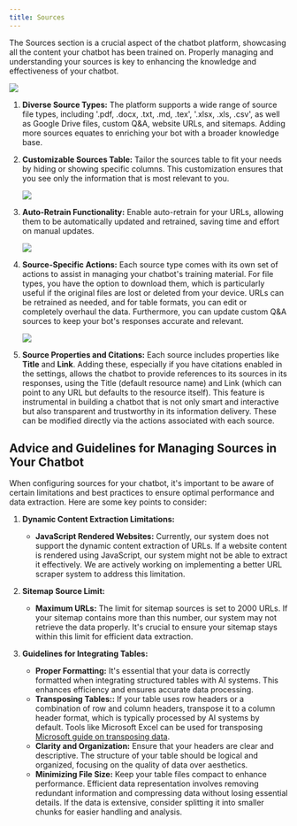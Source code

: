 ```yaml
---
title: Sources
---
```


The Sources section is a crucial aspect of the chatbot platform, showcasing all the content your chatbot has been trained on.
Properly managing and understanding your sources is key to enhancing the knowledge and effectiveness of your chatbot.

<Frame>
  <img src="/images/sources-1.png" />
</Frame>

1. **Diverse Source Types:** The platform supports a wide range of source file types, including '.pdf, .docx, .txt, .md, .tex', '.xlsx, .xls, .csv', as well as
   Google Drive files, custom Q&A, website URLs, and sitemaps. Adding more sources equates to enriching your bot with a broader knowledge base.

2. **Customizable Sources Table:** Tailor the sources table to fit your needs by hiding or showing specific columns.
   This customization ensures that you see only the information that is most relevant to you.

   <Frame>
     <img src="/images/sources-2.png" />
   </Frame>

3. **Auto-Retrain Functionality:** Enable auto-retrain for your URLs, allowing them to be automatically updated and retrained,
   saving time and effort on manual updates.

   <Frame>
     <img src="/images/sources-3.png" />
   </Frame>

4. **Source-Specific Actions:** Each source type comes with its own set of actions to assist in managing your chatbot's training material.
   For file types, you have the option to download them, which is particularly useful if the original files are lost or deleted from your device.
   URLs can be retrained as needed, and for table formats, you can edit or completely overhaul the data.
   Furthermore, you can update custom Q&A sources to keep your bot's responses accurate and relevant.

   <Frame>
     <img src="/images/sources-4.png" />
   </Frame>

5. **Source Properties and Citations:** Each source includes properties like **Title** and **Link**. Adding these, especially if you have citations enabled in the settings,
   allows the chatbot to provide references to its sources in its responses, using the Title (default resource name) and
   Link (which can point to any URL but defaults to the resource itself). This feature is instrumental in building a chatbot that is not only
   smart and interactive but also transparent and trustworthy in its information delivery. These can be modified directly via the actions associated with each source.

## Advice and Guidelines for Managing Sources in Your Chatbot

When configuring sources for your chatbot, it's important to be aware of certain limitations and best practices to ensure optimal performance and data extraction. Here are some key points to consider:

1. **Dynamic Content Extraction Limitations:**

   - **JavaScript Rendered Websites:** Currently, our system does not support the dynamic content extraction of URLs.
     If a website content is rendered using JavaScript, our system might not be able to extract it effectively. We are actively working on implementing a better URL scraper system to address this limitation.

2. **Sitemap Source Limit:**

   - **Maximum URLs:** The limit for sitemap sources is set to 2000 URLs. If your sitemap contains more than this number, our system may not retrieve the data properly.
     It's crucial to ensure your sitemap stays within this limit for efficient data extraction.

3. **Guidelines for Integrating Tables:**

   - **Proper Formatting:** It's essential that your data is correctly formatted when integrating structured tables
     with AI systems. This enhances efficiency and ensures accurate data processing.
   - **Transposing Tables::** If your table uses row headers or a combination of row and column headers, transpose it to a column header
     format, which is typically processed by
     AI systems by default. Tools like Microsoft Excel can be used for transposing [Microsoft guide on transposing data](https://support.microsoft.com/en-gb/office/transpose-rotate-data-from-rows-to-columns-or-vice-versa-3419f2e3-beab-4318-aae5-d0f862209744).
   - **Clarity and Organization:** Ensure that your headers are clear and descriptive.
     The structure of your table should be logical and organized, focusing on the quality of data over aesthetics.
   - **Minimizing File Size:** Keep your table files compact to enhance performance. Efficient data representation involves removing redundant information and compressing data without losing essential details.
     If the data is extensive, consider splitting it into smaller chunks for easier handling and analysis.
